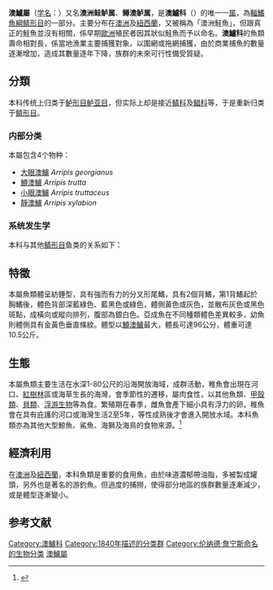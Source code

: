 {{Automatic taxobox
| image = 9lbsalmon.jpg
| display parents=2
| parent authority = [[Gill|Gill]], 1893
| taxon = Arripis
| authority = {{tsl|en|Leonard Jenyns|伦纳德·詹宁斯|Jenyns}}, 1840
| subdivision =
*[[大眼澳鱸|大眼澳鱸]] ''A. georgianus''
*[[鱒澳鱸|鱒澳鱸]] ''A. trutta''
*[[小眼澳鱸|小眼澳鱸]] ''A. truttaceus''
*[[靜澳鱸|靜澳鱸]] ''A. xylabion''
}}
'''澳鱸屬'''（[[学名|学名]]：{{lang|la|''Arripis''}}）又名'''澳洲鲑鲈属'''、'''鳟澳鲈属'''，是'''澳鱸科'''（{{lang|la|Arripidae}}）的唯一一[[属|属]]，為[[輻鰭魚綱|輻鰭魚綱]][[鲭形目|鲭形目]]的一部分。主要分布在[[澳洲|澳洲]]及[[紐西蘭|紐西蘭]]，又被稱為「澳洲鮭魚」，但跟真正的鮭魚並沒有相關，係早期[[歐洲|歐洲]]殖民者因其狀似鮭魚而予以命名。'''澳鱸科'''的魚類壽命相對長，係當地漁業主要捕獲對象，以圍網或拖網捕獲，由於商業捕魚的數量逐漸增加，造成其數量逐年下降，族群的未來可行性備受質疑。

==分類==
本科传统上归类于[[鲈形目|鲈形目]][[鲈亚目|鲈亚目]]，但实际上却是接近[[鲭科|鲭科]]及[[鲳科|鲳科]]等，于是重新归类于[[鲭形目|鲭形目]]。{{r|Deepfin4}}
===内部分类===
本屬包含4个物种{{r|FishBase}}：
*[[大眼澳鱸|大眼澳鱸]] ''Arripis georgianus''
*[[鱒澳鱸|鱒澳鱸]] ''Arripis trutta''
*[[小眼澳鱸|小眼澳鱸]] ''Arripis truttaceus''
*[[靜澳鱸|靜澳鱸]] ''Arripis xylabion''
===系统发生学===
本科与其他[[鲭形目|鲭形目]]鱼类的关系如下{{r|Deepfin4}}：
{{鲭形目支序分类法}}
==特徵==
本屬魚類體呈紡錘型，具有強而有力的分叉形尾鰭，具有2個背鰭，第1背鰭起於胸鰭後，體色背部深藍綠色、藍黑色或綠色，體側黃色或灰色，並散布灰色或黑色斑點，成橫向或縱向排列，腹部為銀白色。亞成魚在不同種類體色差異較多，幼魚則體側具有金黃色垂直條紋。體型以[[鱒澳鱸|鱒澳鱸]]最大，體長可達96公分，體重可達10.5公斤。

==生態==
本屬魚類主要生活在水深1-80公尺的沿海開放海域，成群活動，稚魚會出現在河口、[[紅樹林|紅樹林]]區或海草生長的海灣，會季節性的遷移，屬肉食性，以其他魚類、[[甲殼類|甲殼類]]、[[貝類|貝類]]、[[浮游生物|浮游生物]]等為食。繁殖期在春季，雌魚會產下細小具有浮力的卵，稚魚會在具有庇護的河口或海灣生活2至5年，等性成熟後才會進入開放水域。本科魚類亦為其他大型鯨魚、鯊魚、海獅及海鳥的食物來源。<ref>{{cite thesis |author=Glenn Moore |title=Aspects of the evolutionary history of a pair of fish species (Arripidae: ''Arripis'') on either side of a biogeographic barrier in Southern Australian seas |year=2012 |url=http://researchrepository.murdoch.edu.au/8476/ |degree=[[Doctor_of_Philosophy|Ph.D.]] |publisher=[[Murdoch_University|Murdoch University]] |access-date=2019-02-28 |archive-date=2016-04-07 |archive-url=https://web.archive.org/web/20160407160931/http://researchrepository.murdoch.edu.au/8476/ |dead-url=no }}</ref>

==經濟利用==
在[[澳洲|澳洲]]及[[紐西蘭|紐西蘭]]，本科魚類是重要的食用魚，由於味道濃郁帶油脂，多被製成罐頭，另外也是著名的游釣魚。但過度的捕撈，使得部分地區的族群數量逐漸減少，或是體型逐漸變小。

==参考文献==
{{reflist|refs=
<ref name=FishBase>{{FishBase genus | genus = Arripis| month = December | year = 2012}}</ref>
<ref name=Deepfin4>{{Betancur-R et al., 2017}}</ref>
}}

{{Taxonbar|from=Q13166190}}

{{DEFAULTSORT:Arripis}}
[[Category:澳鱸科|Category:澳鱸科]]
[[Category:1840年描述的分类群|Category:1840年描述的分类群]]
[[Category:伦纳德·詹宁斯命名的生物分类|Category:伦纳德·詹宁斯命名的生物分类]]
[[Category:澳鱸屬|]]